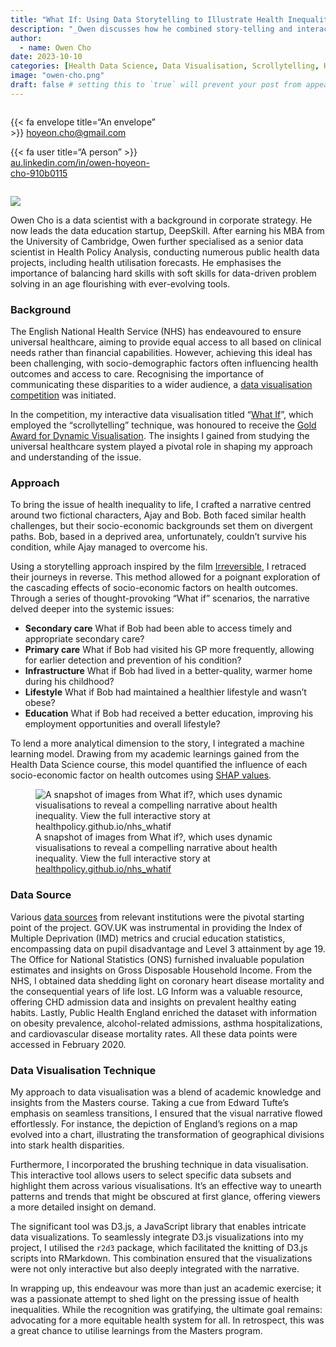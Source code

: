 ```yaml
---
title: "What If: Using Data Storytelling to Illustrate Health Inequality in England"
description: "_Owen discusses how he combined story-telling and interactive data visualisation to reveal the cascading effects of socio-economic factors on health outcomes_"
author:
  - name: Owen Cho
date: 2023-10-10
categories: [Health Data Science, Data Visualisation, Scrollytelling, Health Inequality] # self-defined categories
image: "owen-cho.png"
draft: false # setting this to `true` will prevent your post from appearing on your listing page until you're ready!
---
```


<div style="display:grid; grid-template-columns: 1fr 1fr;">

<div>

::: author-meta-content
{{< fa envelope title="An envelope" >}} <a href="mailto:hoyeon.cho@gmail.com">hoyeon.cho@gmail.com</a>
:::

::: author-meta-content
{{< fa user title="A person" >}} <a href="https://au.linkedin.com/in/owen-hoyeon-cho-910b0115">au.linkedin.com/in/owen-hoyeon-cho-910b0115</a>
:::

</div>


</div>

::: aside

![](owen-cho.png)

Owen Cho is a data scientist with a background in corporate strategy. He now leads the data education startup, DeepSkill. After earning his MBA from the University of Cambridge, Owen further specialised as a senior data scientist in Health Policy Analysis, conducting numerous public health data projects, including health utilisation forecasts. He emphasises the importance of balancing hard skills with soft skills for data-driven problem solving in an age flourishing with ever-evolving tools.
:::

### Background

The English National Health Service (NHS) has endeavoured to ensure universal healthcare, aiming to provide equal access to all based on clinical needs rather than financial capabilities. However, achieving this ideal has been challenging, with socio-demographic factors often influencing health outcomes and access to care. Recognising the importance of communicating these disparities to a wider audience, a [data visualisation competition](https://www.nuffieldtrust.org.uk/project/nhs-visual-data-challenge) was initiated.

In the competition, my interactive data visualisation titled "[What If](https://healthpolicy.github.io/nhs_whatif/)", which employed the “scrollytelling” technique, was honoured to receive the [Gold Award for Dynamic Visualisation](https://www.nuffieldtrust.org.uk/news-item/nhs-visual-data-challenge-winners). The insights I gained from studying the universal healthcare system played a pivotal role in shaping my approach and understanding of the issue.

### Approach 

To bring the issue of health inequality to life, I crafted a narrative centred around two fictional characters, Ajay and Bob. Both faced similar health challenges, but their socio-economic backgrounds set them on divergent paths. Bob, based in a deprived area, unfortunately, couldn't survive his condition, while Ajay managed to overcome his.

Using a storytelling approach inspired by the film [Irreversible](https://en.wikipedia.org/wiki/Irr%C3%A9versible), I retraced their journeys in reverse. This method allowed for a poignant exploration of the cascading effects of socio-economic factors on health outcomes. Through a series of thought-provoking "What if" scenarios, the narrative delved deeper into the systemic issues:

* **Secondary care** What if Bob had been able to access timely and appropriate secondary care?
* **Primary care** What if Bob had visited his GP more frequently, allowing for earlier detection and prevention of his condition?
 * **Infrastructure** What if Bob had lived in a better-quality, warmer home during his childhood?
 * **Lifestyle** What if Bob had maintained a healthier lifestyle and wasn't obese?
 * **Education** What if Bob had received a better education, improving his employment opportunities and overall lifestyle?
 
To lend a more analytical dimension to the story, I integrated a machine learning model. Drawing from my academic learnings gained from the Health Data Science course, this model quantified the influence of each socio-economic factor on health outcomes using [SHAP values](https://towardsdatascience.com/using-shap-values-to-explain-how-your-machine-learning-model-works-732b3f40e137).

![A snapshot of images from What if?, which uses dynamic visualisations to reveal a compelling narrative about health inequality. View the full interactive story at [healthpolicy.github.io/nhs_whatif](https://healthpolicy.github.io/nhs_whatif/) ](whatif.gif)

### Data Source 

Various [data sources](https://healthpolicy.github.io/nhs_whatif/technical_paper.html) from relevant institutions were the pivotal starting point of the project. GOV.UK was instrumental in providing the Index of Multiple Deprivation (IMD) metrics and crucial education statistics, encompassing data on pupil disadvantage and Level 3 attainment by age 19. The Office for National Statistics (ONS) furnished invaluable population estimates and insights on Gross Disposable Household Income. From the NHS, I obtained data shedding light on coronary heart disease mortality and the consequential years of life lost. LG Inform was a valuable resource, offering CHD admission data and insights on prevalent healthy eating habits. Lastly, Public Health England enriched the dataset with information on obesity prevalence, alcohol-related admissions, asthma hospitalizations, and cardiovascular disease mortality rates. All these data points were accessed in February 2020.

### Data Visualisation Technique

My approach to data visualisation was a blend of academic knowledge and insights from the Masters course. Taking a cue from Edward Tufte's emphasis on seamless transitions, I ensured that the visual narrative flowed effortlessly. For instance, the depiction of England's regions on a map evolved into a chart, illustrating the transformation of geographical divisions into stark health disparities.

Furthermore, I incorporated the brushing technique in data visualisation. This interactive tool allows users to select specific data subsets and highlight them across various visualisations. It's an effective way to unearth patterns and trends that might be obscured at first glance, offering viewers a more detailed insight on demand.

The significant tool was D3.js, a JavaScript library that enables intricate data visualizations. To seamlessly integrate D3.js visualizations into my project, I utilised the `r2d3` package, which facilitated the knitting of D3.js scripts into RMarkdown. This combination ensured that the visualizations were not only interactive but also deeply integrated with the narrative.

In wrapping up, this endeavour was more than just an academic exercise; it was a passionate attempt to shed light on the pressing issue of health inequalities. While the recognition was gratifying, the ultimate goal remains: advocating for a more equitable health system for all. In retrospect, this was a great chance to utilise learnings from the Masters program.
